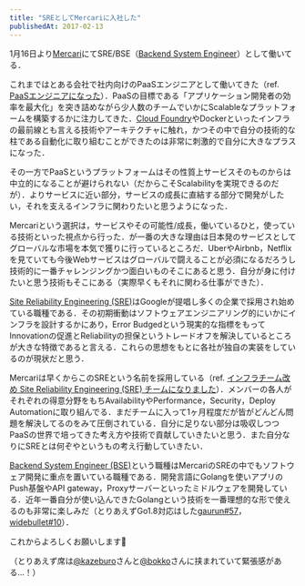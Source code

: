 ```yaml
---
title: "SREとしてMercariに入社した"
publishedAt: 2017-02-13
---
```


1月16日より[Mercari](https://www.mercari.com/)にてSRE/BSE（[Backend System Engineer](https://www.mercari.com/jp/jobs/backend/)）として働いてる．

これまではとある会社で社内向けのPaaSエンジニアとして働いてきた（ref. [PaaSエンジニアになった](http://deeeet.com/writing/2014/11/14/work-as-paas-engineer/)）．PaaSの目標である「アプリケーション開発者の効率を最大化」を突き詰めながら少人数のチームでいかにScalableなプラットフォームを構築するかに注力してきた．[Cloud Foundry](https://www.cloudfoundry.org/)やDockerといったインフラの最前線とも言える技術やアーキテクチャに触れ，かつその中で自分の技術的な柱である自動化に取り組むことができたのは非常に刺激的で自分に大きなプラスになった．

その一方でPaaSというプラットフォームはその性質上サービスそのものからは中立的になることが避けられない（だからこそScalabilityを実現できるのだが）．よりサービスに近い部分，サービスの成長に直結する部分で開発がしたい，それを支えるインフラに関わりたいと思うようになった．

Mercariという選択は，サービスやその可能性/成長，働いているひと，使っている技術といった視点から行った．が一番の大きな理由は日本発のサービスとしてグローバルな市場を本気で獲りに行っているところだ．UberやAirbnb，Netflixを見ていても今後Webサービスはグローバルで闘えることが必須になるだろうし技術的に一番チャレンジングかつ面白いものそこにあると思う．自分が身に付けたいと思う技術もそこにある（実際早くもそれに関わる仕事ができた）．

[Site Reliability Engineering (SRE)](https://landing.google.com/sre/book.html)はGoogleが提唱し多くの企業で採用され始めている職種である．その初期衝動はソフトウェアエンジニアリング的にいかにインフラを設計するかにあり，Error Budgedという現実的な指標をもってInnovationの促進とReliabilityの担保というトレードオフを解決しているところが大きな特徴であると言える．これらの思想をもとに各社が独自の実装をしているのが現状だと思う．

Mercariは早くからこのSREという名前を採用している（ref. [インフラチーム改め Site Reliability Engineering (SRE) チームになりました](http://tech.mercari.com/entry/2015/11/18/153421)）．メンバーの各人がそれぞれの得意分野をもちAvailabilityやPerformance，Security，Deploy Automationに取り組んでる．まだチームに入って1ヶ月程度だが皆がどんどん問題を解決してるのをみて圧倒されている．自分に足りない部分は吸収しつつPaaSの世界で培ってきた考え方や技術で貢献していきたいと思う．また自分なりにSREとは何ぞやというもの考え行動していきたい．

[Backend System Engineer (BSE)](https://www.mercari.com/jp/jobs/backend/)という職種はMercariのSREの中でもソフトウェア開発に重点を置いている職種である．開発言語にGolangを使いアプリのPush基盤やAPI gateway，Proxyサーバーといったミドルウェアを開発している．近年一番自分が使い込んできたGolangという技術を一番理想的な形で使えるのも非常に楽しみだ（とりあえずGo1.8対応はした[gaurun#57](https://github.com/mercari/gaurun/pull/57)，[widebullet#10](https://github.com/mercari/widebullet/pull/10)）．

これからよろしくお願いします🙇

（とりあえず席は[@kazeburo](https://twitter.com/kazeburo)さんと[@bokko](https://twitter.com/cubicdaiya)さんに挟まれていて緊張感がある...！）
